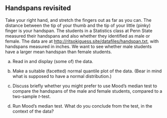 ## Handspans revisited

 Take your right hand, and stretch the fingers out as far as
you can. The distance between the tip of your thumb and the tip of
your little (pinky) finger is your handspan. The students in a
Statistics class at Penn State measured their handspans and also
whether they identified as male or female.  The data are at [http://ritsokiguess.site/datafiles/handspan.txt](http://ritsokiguess.site/datafiles/handspan.txt),
with handspans
measured in inches. We want to
see whether male students have a larger mean handspan than female students.


(a) Read in and display (some of) the data.



(b) Make a suitable (facetted) normal quantile plot of the data. (Bear in
mind what is supposed to have a normal distribution.)



(c) Discuss briefly whether you might prefer to use Mood's median
test to compare the handspans of the male and female students,
compared to a two-sample $t$-test.



(d) Run Mood's median test. What do you conclude from the test, in the context of the data?







